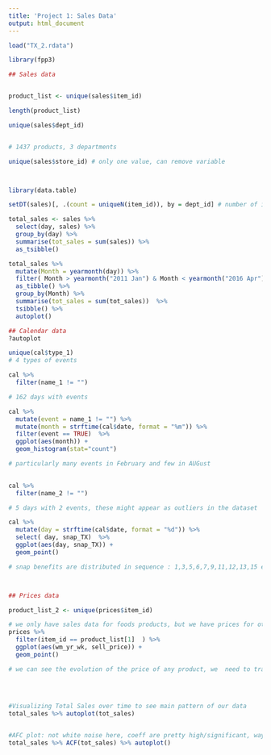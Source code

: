 ```yaml
---
title: 'Project 1: Sales Data'
output: html_document
---
```



```r

load("TX_2.rdata")

```

```r


library(fpp3)

## Sales data


product_list <- unique(sales$item_id) 

length(product_list)

unique(sales$dept_id)


# 1437 products, 3 departments

unique(sales$store_id) # only one value, can remove variable



library(data.table) 

setDT(sales)[, .(count = uniqueN(item_id)), by = dept_id] # number of items per department

total_sales <- sales %>%
  select(day, sales) %>%
  group_by(day) %>%
  summarise(tot_sales = sum(sales)) %>%
  as_tsibble()

total_sales %>%
  mutate(Month = yearmonth(day)) %>%
  filter( Month > yearmonth("2011 Jan") & Month < yearmonth("2016 Apr") ) %>%
  as_tibble() %>%
  group_by(Month) %>%
  summarise(tot_sales = sum(tot_sales))  %>%
  tsibble() %>%
  autoplot()

```

```r

## Calendar data
?autoplot

unique(cal$type_1) 
# 4 types of events

cal %>%
  filter(name_1 != "") 

# 162 days with events

cal %>%
  mutate(event = name_1 != "") %>%
  mutate(month = strftime(cal$date, format = "%m")) %>%
  filter(event == TRUE)  %>%
  ggplot(aes(month)) +
  geom_histogram(stat="count")

# particularly many events in February and few in AUGust
  

cal %>%
  filter(name_2 != "") 

# 5 days with 2 events, these might appear as outliers in the dataset

cal %>%
  mutate(day = strftime(cal$date, format = "%d")) %>%
  select( day, snap_TX)  %>%
  ggplot(aes(day, snap_TX)) +
  geom_point() 

# snap benefits are distributed in sequence : 1,3,5,6,7,9,11,12,13,15 every month throughout the data set




```

```r

## Prices data

product_list_2 <- unique(prices$item_id)

# we only have sales data for foods products, but we have prices for other products 
prices %>%
  filter(item_id == product_list[1]  ) %>%
  ggplot(aes(wm_yr_wk, sell_price)) +
  geom_point()

# we can see the evolution of the price of any product, we  need to transform the wm_yr_wk variable to get a continuous time variable
  
  
  

```


```r

#Visualizing Total Sales over time to see main pattern of our data
total_sales %>% autoplot(tot_sales)


#AFC plot: not white noise here, coeff are pretty high/significant, way above confidence interval most of the time: seems to have a strong pattern/seasonality
total_sales %>% ACF(tot_sales) %>% autoplot()

```

